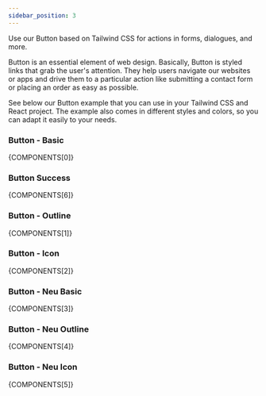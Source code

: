 ```yaml
---
sidebar_position: 3
---
```



Use our Button based on Tailwind CSS for actions in forms, dialogues, and more.

Button is an essential element of web design. Basically, Button is styled links that grab the user's attention. They help users navigate our websites or apps and drive them to a particular action like submitting a contact form or placing an order as easy as possible.

See below our Button example that you can use in your Tailwind CSS and React project. The example also comes in different styles and colors, so you can adapt it easily to your needs.

### Button - Basic

<CodePreview>{COMPONENTS[0]}</CodePreview>

### Button Success

<CodePreview>{COMPONENTS[6]}</CodePreview>

### Button - Outline

<CodePreview>{COMPONENTS[1]}</CodePreview>

### Button - Icon

<CodePreview>{COMPONENTS[2]}</CodePreview>

### Button - Neu Basic

<CodePreview>{COMPONENTS[3]}</CodePreview>

### Button - Neu Outline

<CodePreview>{COMPONENTS[4]}</CodePreview>

### Button - Neu Icon

<CodePreview>{COMPONENTS[5]}</CodePreview>


